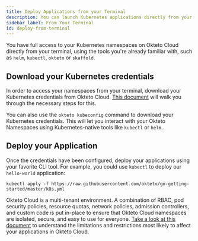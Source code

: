 ```yaml
---
title: Deploy Applications from your Terminal
description: You can launch Kubernetes applications directly from your terminal
sidebar_label: From Your Terminal
id: deploy-from-terminal
---
```



You have full access to your Kubernetes namespaces on Okteto Cloud directly from your terminal, using the tools you're already familiar with, such as `helm`, `kubectl`, `okteto` or `skaffold`.

## Download your Kubernetes credentials

In order to access your namespaces from your terminal, download your Kubernetes credentials from Okteto Cloud.
[This document](cloud/credentials.mdx) will walk you through the necessary steps for this.

You can also use the `okteto kubeconfig` command to download your Kubernetes credentials. This will let you interact with your Okteto Namespaces using Kubernetes-native tools like `kubectl` or `helm`.

## Deploy your Application

Once the credentials have been configured, deploy your applications using your favorite CLI tool.
For example, you could use `kubectl` to deploy our `hello-world` application:

```terminal
kubectl apply -f https://raw.githubusercontent.com/okteto/go-getting-started/master/k8s.yml
```

Okteto Cloud is a multi-tenant environment.
A combination of RBAC, pod security policies, resource quotas, network policies, admission controllers, and custom code is put in-place to ensure that Okteto Cloud namespaces are isolated, secure, and easy to use for everyone.
[Take a look at this document](cloud/multitenancy.mdx) to understand the limitations and restrictions most likely to affect your applications in Okteto Cloud.

